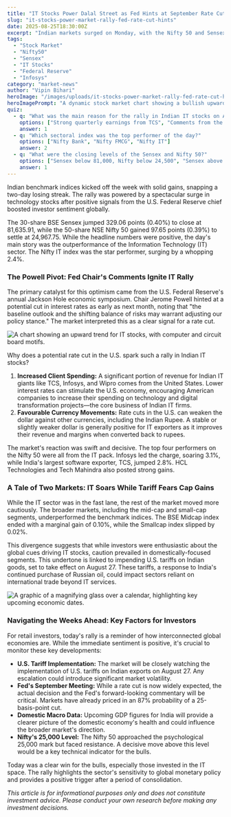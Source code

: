 ```yaml
---
title: "IT Stocks Power Dalal Street as Fed Hints at September Rate Cut"
slug: "it-stocks-power-market-rally-fed-rate-cut-hints"
date: 2025-08-25T18:30:00Z
excerpt: "Indian markets surged on Monday, with the Nifty 50 and Sensex closing in the green. The rally was overwhelmingly led by IT stocks, which soared on hopes of a potential US interest rate cut in September."
tags:
  - "Stock Market"
  - "Nifty50"
  - "Sensex"
  - "IT Stocks"
  - "Federal Reserve"
  - "Infosys"
category: "market-news"
author: "Vipin Bihari"
heroImage: "/images/uploads/it-stocks-power-market-rally-fed-rate-cut-hints/hero-image.jpg"
heroImagePrompt: "A dynamic stock market chart showing a bullish upward trend, with the logos of major Indian IT companies like TCS and Infosys superimposed. The background features abstract digital circuit patterns, symbolizing the technology sector's rally."
quiz:
  - q: "What was the main reason for the rally in Indian IT stocks on August 25, 2025?"
    options: ["Strong quarterly earnings from TCS", "Comments from the US Federal Reserve Chair", "A new government policy for the IT sector"]
    answer: 1
  - q: "Which sectoral index was the top performer of the day?"
    options: ["Nifty Bank", "Nifty FMCG", "Nifty IT"]
    answer: 2
  - q: "What were the closing levels of the Sensex and Nifty 50?"
    options: ["Sensex below 81,000, Nifty below 24,500", "Sensex above 81,500, Nifty near 25,000", "Sensex and Nifty were flat"]
    answer: 1
---
```


Indian benchmark indices kicked off the week with solid gains, snapping a two-day losing streak. The rally was powered by a spectacular surge in technology stocks after positive signals from the U.S. Federal Reserve chief boosted investor sentiment globally.

The 30-share BSE Sensex jumped 329.06 points (0.40%) to close at 81,635.91, while the 50-share NSE Nifty 50 gained 97.65 points (0.39%) to settle at 24,967.75. While the headline numbers were positive, the day's main story was the outperformance of the Information Technology (IT) sector. The Nifty IT index was the star performer, surging by a whopping 2.4%.

### The Powell Pivot: Fed Chair's Comments Ignite IT Rally

The primary catalyst for this optimism came from the U.S. Federal Reserve's annual Jackson Hole economic symposium. Chair Jerome Powell hinted at a potential cut in interest rates as early as next month, noting that "the baseline outlook and the shifting balance of risks may warrant adjusting our policy stance." The market interpreted this as a clear signal for a rate cut.

![A chart showing an upward trend for IT stocks, with computer and circuit board motifs.](/images/uploads/it-stocks-power-market-rally-fed-rate-cut-hints/it-sector-rally.png)

Why does a potential rate cut in the U.S. spark such a rally in Indian IT stocks?

1.  **Increased Client Spending:** A significant portion of revenue for Indian IT giants like TCS, Infosys, and Wipro comes from the United States. Lower interest rates can stimulate the U.S. economy, encouraging American companies to increase their spending on technology and digital transformation projects—the core business of Indian IT firms.
2.  **Favourable Currency Movements:** Rate cuts in the U.S. can weaken the dollar against other currencies, including the Indian Rupee. A stable or slightly weaker dollar is generally positive for IT exporters as it improves their revenue and margins when converted back to rupees.

The market's reaction was swift and decisive. The top four performers on the Nifty 50 were all from the IT pack. Infosys led the charge, soaring 3.1%, while India's largest software exporter, TCS, jumped 2.8%. HCL Technologies and Tech Mahindra also posted strong gains.

### A Tale of Two Markets: IT Soars While Tariff Fears Cap Gains

While the IT sector was in the fast lane, the rest of the market moved more cautiously. The broader markets, including the mid-cap and small-cap segments, underperformed the benchmark indices. The BSE Midcap index ended with a marginal gain of 0.10%, while the Smallcap index slipped by 0.02%.

This divergence suggests that while investors were enthusiastic about the global cues driving IT stocks, caution prevailed in domestically-focused segments. This undertone is linked to impending U.S. tariffs on Indian goods, set to take effect on August 27. These tariffs, a response to India's continued purchase of Russian oil, could impact sectors reliant on international trade beyond IT services.

![A graphic of a magnifying glass over a calendar, highlighting key upcoming economic dates.](/images/uploads/it-stocks-power-market-rally-fed-rate-cut-hints/what-to-watch.png)

### Navigating the Weeks Ahead: Key Factors for Investors

For retail investors, today's rally is a reminder of how interconnected global economies are. While the immediate sentiment is positive, it's crucial to monitor these key developments:

*   **U.S. Tariff Implementation:** The market will be closely watching the implementation of U.S. tariffs on Indian exports on August 27. Any escalation could introduce significant market volatility.
*   **Fed's September Meeting:** While a rate cut is now widely expected, the actual decision and the Fed's forward-looking commentary will be critical. Markets have already priced in an 87% probability of a 25-basis-point cut.
*   **Domestic Macro Data:** Upcoming GDP figures for India will provide a clearer picture of the domestic economy's health and could influence the broader market's direction.
*   **Nifty's 25,000 Level:** The Nifty 50 approached the psychological 25,000 mark but faced resistance. A decisive move above this level would be a key technical indicator for the bulls.

Today was a clear win for the bulls, especially those invested in the IT space. The rally highlights the sector's sensitivity to global monetary policy and provides a positive trigger after a period of consolidation.

*This article is for informational purposes only and does not constitute investment advice. Please conduct your own research before making any investment decisions.*